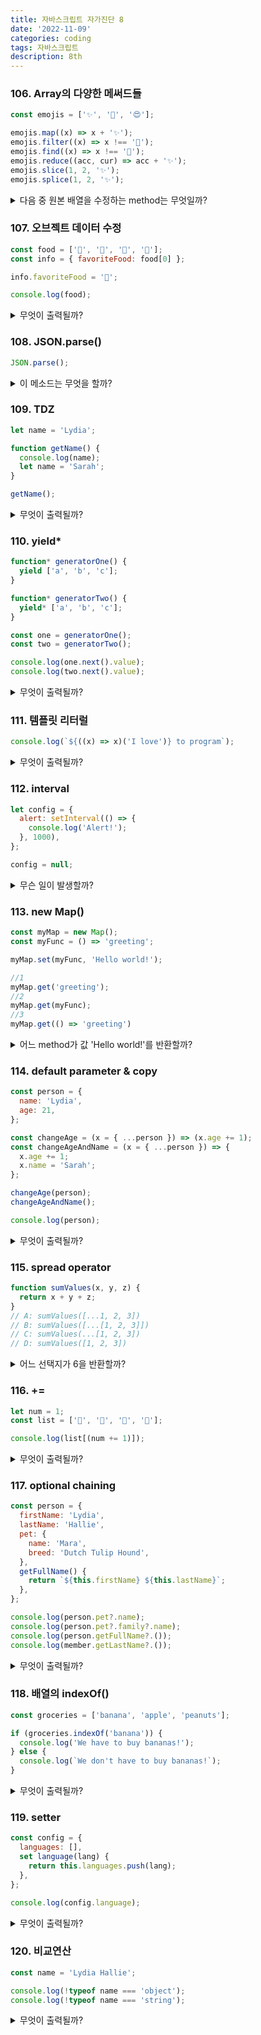 ```yaml
---
title: 자바스크립트 자가진단 8
date: '2022-11-09'
categories: coding
tags: 자바스크립트
description: 8th
---
```

<HeadingNavigator />

### 106. Array의 다양한 메써드들
```js
const emojis = ['✨', '🥑', '😍'];

emojis.map((x) => x + '✨');
emojis.filter((x) => x !== '🥑');
emojis.find((x) => x !== '🥑');
emojis.reduce((acc, cur) => acc + '✨');
emojis.slice(1, 2, '✨');
emojis.splice(1, 2, '✨');
```
<details>
  <summary>다음 중 원본 배열을 수정하는 method는 무엇일까?</summary>
    <>
    - 내 생각 : splice
    - 이유? : 다른 것들을 원배열을 재료삼아 새로운 데이터를 리턴한다. `find`는 조건에 해당되는 요소를 리턴한다. `reduce`는 사용자 설정하기 나름이다. splice()는 원본 데이터를 직접 잘라내고 붙여넣는다.
    - 사족 : -
    - 오답노트 : -
    </>
</details>

### 107. 오브젝트 데이터 수정
```js
const food = ['🍕', '🍫', '🥑', '🍔'];
const info = { favoriteFood: food[0] };

info.favoriteFood = '🍝';

console.log(food);
```
<details>
  <summary>무엇이 출력될까?</summary>
    <>
    - 내 생각 : ['🍕', '🍫', '🥑', '🍔'];
    - 이유? : info 객체 `favoriteFood`의 값이 바뀌었다. 새로운 값으로 대체한 것이지 원래 있던 `food`의 데이터를 수정한 것이 아니다.
    - 사족 : -
    - 오답노트 : -
    </>
</details>

### 108. JSON.parse()
```js
JSON.parse();
```
<details>
  <summary>이 메소드는 무엇을 할까?</summary>
    <>
    - 내 생각 : JSON을 JavaScript 값으로 Parses
    - 이유? : `JSON.Stringify()`에 의해 포장되었던 값을 다시 돌려놓는다.
    - 사족 : -
    - 오답노트 : -
    </>
</details>

### 109. TDZ
```js
let name = 'Lydia';

function getName() {
  console.log(name);
  let name = 'Sarah';
}

getName();
```
<details>
  <summary>무엇이 출력될까?</summary>
    <>
    - 내 생각 : ReferenceError
    - 이유? : 객체 안에서 변수의 선언은 호이스팅된다. `getName()` 객체 안에서(함수도 객체니까) `name`은 새롭게 선언된다. 하지만 `let, const`의 이니셜라이징은 할당이 이루어지는 줄에서 실시된다. 이때 변수의 접근은 `var`라면 `undefined`를 띄울 겠지만 `let`은 `ReferenceError`다.
    - 사족 : 선언만 호이스팅되고 값에는 접근할 수 없는 `let, const`의 이런 상황을 `TDZ(Temporal Dead Zone, 일시적 사각지대)`라고 부른다.
    - 오답노트 : -
    </>
</details>

### 110. yield*
```js
function* generatorOne() {
  yield ['a', 'b', 'c'];
}

function* generatorTwo() {
  yield* ['a', 'b', 'c'];
}

const one = generatorOne();
const two = generatorTwo();

console.log(one.next().value);
console.log(two.next().value);
```
<details>
  <summary>무엇이 출력될까?</summary>
    <>
    - 내 생각 : `['a', 'b', 'c']`, `a`
    - 이유? : `yield`에 `*`이 붙으면 메커니즘에 변화가 생긴다. 원래라면 yield는 해당 줄 전체를 내보낸다. 하지만 `yield*`의 경우 그 안에서도 단계가 생겨 배열의 경우 요소 하나하나를 진행할 것이다.
    - 사족 : 정확히 말하면 반복 가능한 객체의 값을 차례대로 return한다. 그다음의 `console.log(two.next().value)`의 출력은 `"b"`다.
    - 오답노트 : -
    </>
</details>

### 111. 템플릿 리터럴
```js
console.log(`${((x) => x)('I love')} to program`);
```
<details>
  <summary>무엇이 출력될까?</summary>
    <>
    - 내 생각 : `I love to program`
    - 이유? : 이렇게 말해도 좋은지 모르겠지만, 백틱을 이용한 템플릿 리터럴 안에서 `${}`(표현식)의 공간은 문자열이 아닌 빈 객체, 도화지다. 이곳에서 흔히 논리 연산을 통해 특정값을 리턴한다. 함수라고 안 될까? "I love"가 리턴될 것이다.
    - 사족 : -
    - 오답노트 : -
    </>
</details>

### 112. interval
```js
let config = {
  alert: setInterval(() => {
    console.log('Alert!');
  }, 1000),
};

config = null;
```
<details>
  <summary>무슨 일이 발생할까?</summary>
    <>
    - 내 생각 : `결코 config.alert()를 호출 하지 않고, config 는 null이다.`
    - 이유? : config에 `alert`라는 메서드가 있다. 그게 다다. 객체에 속성읠 정의만 했을 뿐 실행시키진 않았다. 따라서 아무 일도 없고, config는 null이다.
    - 사족 : -
    - 오답노트 : `interval`은 호출하지 않아도 동작하는구나.. 또한 `setInterval`이 화살표 함수이기 때문에 config를 null로 만들어도 기존 객체는 유지된다고 한다. 콜백 함수는 여전히 원 객체를 참조한다. 이를 없애기 위해서는 `clearInterval(config.alert)`로 직접 삭제해줘야 한다.
    </>
</details>

### 113. new Map()
```js
const myMap = new Map();
const myFunc = () => 'greeting';

myMap.set(myFunc, 'Hello world!');

//1
myMap.get('greeting');
//2
myMap.get(myFunc);
//3
myMap.get(() => 'greeting')
```
<details>
  <summary>어느 method가 값 'Hello world!'를 반환할까?</summary>
    <>
    - 내 생각 : 2
    - 이유? : myMap에 `set()` 메써드로 등록된 건 `myFunc` 뿐이다. 그 값은 `Hello world!`다.
    - 사족 : 키에는 `() => greeting`이 통째로 등록된다. `get()`의 인수는 **객체의 키값**이므로 이는 참조의 성격을 띤다. 다시 말해 `myFunc`의 () => 'greeting'는 그냥 () => 'greeting'과는 다르다.
    - 오답노트 : -
    </>
</details>

### 114. default parameter & copy
```js
const person = {
  name: 'Lydia',
  age: 21,
};

const changeAge = (x = { ...person }) => (x.age += 1);
const changeAgeAndName = (x = { ...person }) => {
  x.age += 1;
  x.name = 'Sarah';
};

changeAge(person);
changeAgeAndName();

console.log(person);
```
<details>
  <summary>무엇이 출력될까?</summary>
    <>
    - 내 생각 : `{ name: "Lydia", age: 22 }`
    - 이유? : 두 함수 모두 기본값이 person의 복사본이다. 이는 person이 아니다. 첫번째 함수의 경우 person을 인자로 받았기 때문에 수정이 이루어진다. 하지만 두번째 함수는 person과 상관없다.
    - 사족 : -
    - 오답노트 : -
    </>
</details>

### 115. spread operator
```js
function sumValues(x, y, z) {
  return x + y + z;
}
// A: sumValues([...1, 2, 3])
// B: sumValues([...[1, 2, 3]])
// C: sumValues(...[1, 2, 3])
// D: sumValues([1, 2, 3])
```
<details>
  <summary>어느 선택지가 6을 반환할까?</summary>
    <>
    - 내 생각 : C
    - 이유? : 배열을 통째로 풀어 각자가 숫자인 인수로 전달해야 한다.
    - 사족 : -
    - 오답노트 : -
    </>
</details>

### 116. +=
```js
let num = 1;
const list = ['🥳', '🤠', '🥰', '🤪'];

console.log(list[(num += 1)]);
```
<details>
  <summary>무엇이 출력될까?</summary>
    <>
    - 내 생각 : ReferenceError
    - 이유? : `num += 1`은 `num = num+1`이다. 배열은 사실 오브젝트고 각각의 인덱싱은 보이지 않는 키값이다. 그렇다면 `num=num+1`이라는 키를 참조하려 할 것이다. 그게 될까?
    - 사족 : -
    - 오답노트 : 바보다. 괄호 안은 문자로 곧장 반환되는 영역이 아니라 연산이 실행되는 공간이다. 따라서 `num++`가 계산되고 이 값은 2다.
    </>
</details>

### 117. optional chaining
```js
const person = {
  firstName: 'Lydia',
  lastName: 'Hallie',
  pet: {
    name: 'Mara',
    breed: 'Dutch Tulip Hound',
  },
  getFullName() {
    return `${this.firstName} ${this.lastName}`;
  },
};

console.log(person.pet?.name);
console.log(person.pet?.family?.name);
console.log(person.getFullName?.());
console.log(member.getLastName?.());
```
<details>
  <summary>무엇이 출력될까?</summary>
    <>
    - 내 생각 : `"Mara"`, `undefined`, `"Lydia Hallie"`, `ReferenceError`
    - 이유? : pet에서 family를 찾지만 없으므로 `undefined`다. `member`는 어디에도 선언된 적 없지만 이를 객체처럼 접근하려 하고 있다. 참조에러가 날 것이다.
    - 사족 : 마지막 콘솔이 `console.log(person.getLastName?.())`였다면 어땠을까. 옵셔널 체이닝에 의해 없음이 드러나므로 이것도 `undefined`다.
    - 오답노트 : -
    </>
</details>

### 118. 배열의 indexOf()
```js
const groceries = ['banana', 'apple', 'peanuts'];

if (groceries.indexOf('banana')) {
  console.log('We have to buy bananas!');
} else {
  console.log(`We don't have to buy bananas!`);
}
```

<details>
  <summary>무엇이 출력될까?</summary>
    <>
    - 내 생각 : `We don't have to buy bananas!`
    - 이유? : `indexOf()`로 찾는 요소의 값이 존재하면 `0`을 아니면 `-1`을 던진다. `"banana"`는 존재하고 따라서 0, `false`다.
    - 사족 : -
    - 오답노트 : -
    </>
</details>

### 119. setter
```js
const config = {
  languages: [],
  set language(lang) {
    return this.languages.push(lang);
  },
};

console.log(config.language);
```
<details>
  <summary>무엇이 출력될까?</summary>
    <>
    - 내 생각 : `function language(lang) { this.languages.push(lang) }`
    - 이유? : `set`을 통해 객체에 함수를 저장했다.
    - 사족 : -
    - 오답노트 : `setter`는 데이터를 추가/수정만 할 뿐 실제 값을 유지하지 않는다. 특정값을 반환하는 것은 `getter` 함수다.
    </>
</details>

### 120. 비교연산
```js
const name = 'Lydia Hallie';

console.log(!typeof name === 'object');
console.log(!typeof name === 'string');
```
<details>
  <summary>무엇이 출력될까?</summary>
    <>
    - 내 생각 : true, false
    - 이유? : typeof name 의 값은 `"string"`이다.
    - 사족 : -
    - 오답노트 : 비교연산을 시작하기 전에 `!` 논리연산부터 들어간다. 따라서 왼쪽항은 둘다 `false`가 된다. 내가 풀었던 방식은 비교연산자 `!==`가 적용됐을 때다.
    </>
</details>















